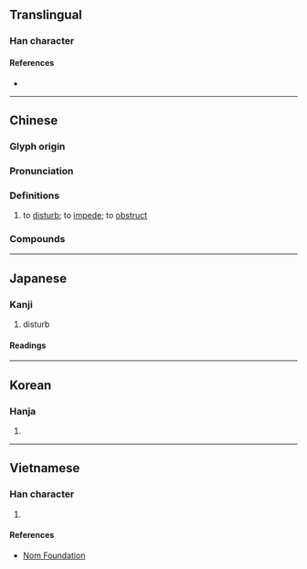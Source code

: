 {{character info}}
==Translingual==

===Han character===
{{Han char|rn=38|rad=女|as=04|sn=7|four=40427|canj=VYHS|ids=⿰女方}}

====References====
* {{Han ref|kx=0257.100|dkj=06111|dj=0522.040|hdz=21033.040|uh=59A8|ud=22952|bh=A7AB|bd=42923}}

----

==Chinese==
{{zh-forms}}

===Glyph origin===
{{Han etym}}

===Pronunciation===
{{zh-pron
|m=fáng
|c=fong4
|mn=ml:hóng/tw:hông/xm:hong
|mc=y
|oc=y
|cat=v
}}

===Definitions===
{{zh-hanzi}}

# to [[disturb]]; to [[impede]]; to [[obstruct]]

===Compounds===
{{zh-der|不妨|不妨事|不妨頭|不相妨礙|何妨|利己妨人|好事多妨|妨功害能|妨害|妨害治安|妨害自由|妨害風化|妨止|妨殺|妨礙|才廣妨身|望門妨|無妨}}

----

==Japanese==

===Kanji===
{{ja-kanji|grade=c|rs=女04}}

# disturb

====Readings====
{{ja-readings
|on=ぼう
|kun=さまた-げる
}}

----

==Korean==

===Hanja===
{{ko-hanja|hangeul=방|rv=bang|mr=pang|y=pang}}

# {{rfdef|ko|sort=女04}}

----

==Vietnamese==

===Han character===
{{vi-hantu|[[phòng]], [[phương]]|rs=女04}}

# {{rfdef|vi|sort=女04}}

====References====
* [http://nomfoundation.org/common/nom_details.php?codepoint=59a8 Nom Foundation]